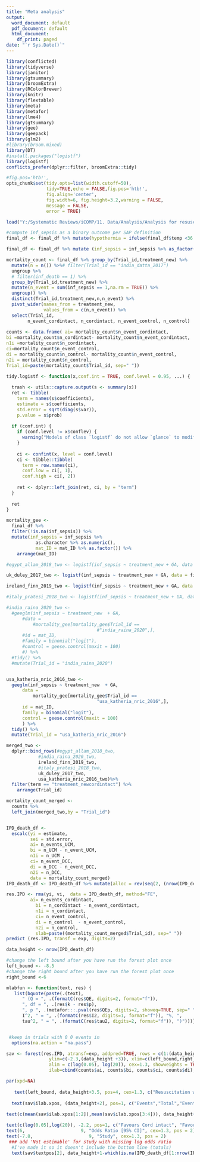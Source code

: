 ```yaml
---
title: "Meta analysis"
output:
  word_document: default
  pdf_document: default
  html_document:
    df_print: paged
date: "`r Sys.Date()`"
---
```


```r
library(conflicted)
library(tidyverse)
library(janitor)
library(gtsummary)
library(broomExtra)
library(RColorBrewer)
library(knitr)
library(flextable)
library(meta)
library(metafor)
library(lme4)
library(gtsummary)
library(gee)
library(geepack)
library(glm2)
#library(broom.mixed)
library(DT)
#install.packages("logistf")
library(logistf)
conflicts_prefer(dplyr::filter, broomExtra::tidy)
```

```r
#fig.pos='htb!',
opts_chunk$set(tidy.opts=list(width.cutoff=50),
               tidy=TRUE,echo = FALSE,fig.pos='htb!',
               fig.align='center',
               fig.width=6, fig.height=3.2,warning = FALSE,
               message = FALSE,
               error = TRUE)
```

```r
load("Y:/Systematic Reviews/iCOMP/11. Data/Analysis/Analysis for resusc with cord intact/merged data/merged dataset/combined_df_cordintact.rda")

#compute inf_sepsis as a binary outcome per SAP definition
final_df <- final_df %>% mutate(hypothermia = ifelse(final_df$temp <36.5, 1, 0) %>% as.factor())

final_df <- final_df %>% mutate (inf_sepsis = inf_sepsis %>% as_factor(), GA = (GA_weeks + (GA_days/7)) %>% as.numeric(), mat_ID = if_else(is.na(mat_ID), paste0("uid_", row_number()),                   as.character(mat_ID)))

mortality_count <- final_df %>% group_by(Trial_id,treatment_new) %>% 
  mutate(n = n()) %>%# filter(Trial_id == "india_datta_2017")
  ungroup %>% 
  # filter(inf_death == 1) %>% 
  group_by(Trial_id,treatment_new) %>% 
  mutate(n_event = sum(inf_sepsis == 1,na.rm = TRUE)) %>% 
  ungroup() %>% 
  distinct(Trial_id,treatment_new,n,n_event) %>%
  pivot_wider(names_from = treatment_new,
              values_from = c(n,n_event)) %>% 
  select(Trial_id,
        n_event_cordintact, n_cordintact, n_event_control, n_control) 
 
counts <- data.frame( ai= mortality_count$n_event_cordintact,
bi =mortality_count$n_cordintact- mortality_count$n_event_cordintact,
n1i =mortality_count$n_cordintact,
ci=mortality_count$n_event_control,
di = mortality_count$n_control- mortality_count$n_event_control,
n2i = mortality_count$n_control,
Trial_id=paste(mortality_count$Trial_id, sep=" "))

```

```r
tidy.logistf <- function(x,conf.int = TRUE, conf.level = 0.95, ...) {
  
  trash <- utils::capture.output(s <- summary(x))
  ret <- tibble(
    term = names(s$coefficients),
    estimate = s$coefficients,
    std.error = sqrt(diag(s$var)),
    p.value = s$prob)
  
  if (conf.int) {
    if (conf.level != x$conflev) {
      warning("Models of class `logistf` do not allow `glance` to modify the alpha level after fitting the model. Please use the `alpha` argument of the `logistf::logistf` function.")
    }
    
    ci <- confint(x, level = conf.level)
    ci <- tibble::tibble(
      term = row.names(ci),
      conf.low = ci[, 1],
      conf.high = ci[, 2])
    
    ret <- dplyr::left_join(ret, ci, by = "term")
  }
  
  ret
}

mortality_gee <-
  final_df %>% 
  filter(!is.na(inf_sepsis)) %>% 
  mutate(inf_sepsis = inf_sepsis %>%
           as.character %>% as.numeric(),
           mat_ID = mat_ID %>% as.factor()) %>% 
    arrange(mat_ID)

#egypt_allam_2018_two <- logistf(inf_sepsis ~ treatment_new + GA, data = final_df [final_df$Trial_id == "egypt_allam_2018",], family = binomial("logit")) %>% tidy() %>% mutate(Trial_id ="egypt_allam_2018")

uk_duley_2017_two <- logistf(inf_sepsis ~ treatment_new + GA, data = final_df [final_df$Trial_id == "uk_duley_2017",], family = binomial("logit")) %>% tidy() %>% mutate(Trial_id ="uk_duley_2017")

ireland_finn_2019_two <- logistf(inf_sepsis ~ treatment_new + GA, data = final_df [final_df$Trial_id == "ireland_finn_2019",], family = binomial("logit")) %>% tidy() %>% mutate(Trial_id ="ireland_finn_2019")

#italy_pratesi_2018_two <- logistf(inf_sepsis ~ treatment_new + GA, data = final_df [final_df$Trial_id == "italy_pratesi_2018",], family = binomial("logit")) %>% tidy() %>% mutate(Trial_id ="italy_pratesi_2018")

#india_raina_2020_two <-
  #geeglm(inf_sepsis ~ treatment_new  + GA,
      #data =
          #mortality_gee[mortality_gee$Trial_id == 
                                  #"india_raina_2020",],
      #id = mat_ID,
      #family = binomial("logit"),
      #control = geese.control(maxit = 100)
      #) %>%
  #tidy() %>% 
  #mutate(Trial_id = "india_raina_2020")


usa_katheria_nric_2016_two <-
  geeglm(inf_sepsis ~ treatment_new  + GA,
      data =
          mortality_gee[mortality_gee$Trial_id == 
                                  "usa_katheria_nric_2016",],
      id = mat_ID,
      family = binomial("logit"),
      control = geese.control(maxit = 100)
      ) %>%
  tidy() %>% 
  mutate(Trial_id = "usa_katheria_nric_2016")

merged_two <- 
  dplyr::bind_rows(#egypt_allam_2018_two,
            #india_raina_2020_two,
            ireland_finn_2019_two,
            #italy_pratesi_2018_two,
            uk_duley_2017_two,
            usa_katheria_nric_2016_two)%>% 
  filter(term == "treatment_newcordintact") %>% 
    arrange(Trial_id)
```

```r
mortality_count_merged <- 
  counts %>% 
  left_join(merged_two,by = "Trial_id")


IPD_death_df <- 
  escalc(yi = estimate, 
         sei = std.error, 
         ai= n_events_UCM,
         bi = n_UCM - n_event_UCM, 
         n1i = n_UCM ,
         ci= n_event_DCC, 
         di = n_DCC - n_event_DCC, 
         n2i = n_DCC,
         data = mortality_count_merged)
IPD_death_df <- IPD_death_df %>% mutate(alloc = rev(seq(2, (nrow(IPD_death_df)+1))) )

res.IPD <- rma(yi, vi,  data = IPD_death_df, method="FE",
         ai= n_events_cordintact,
           bi = n_cordintact - n_event_cordintact, 
           n1i = n_cordintact,
           ci= n_event_control, 
           di = n_control  - n_event_control, 
           n2i = n_control, 
           slab=paste((mortality_count_merged$Trial_id), sep=" "))
predict (res.IPD, transf = exp, digits=2)
```

```r
data_height <- nrow(IPD_death_df)

#change the left bound after you have run the forest plot once
left_bound <- -8.5
#change the right bound after you have run the forest plot once
right_bound <-6

mlabfun <- function(text, res) {
   list(bquote(paste(.(text),
      " (Q = ", .(formatC(res$QE, digits=2, format="f")),
      ", df = ", .(res$k - res$p),
      ", p ", .(metafor:::.pval(res$QEp, digits=2, showeq=TRUE, sep=" ")), "; ",
      I^2, " = ", .(formatC(res$I2, digits=1, format="f")), "%, ",
      tau^2, " = ", .(formatC(res$tau2, digits=2, format="f")), ")")))}


 #keep in trials with 0 0 events in
  options(na.action = "na.pass")

sav <- forest(res.IPD, atransf=exp, addpred=TRUE, rows = c(1:(data_height)), xlab ="Odds ratio (log scale)",mlab=mlabfun("Adjusted Two Stage FE Model", res.IPD), order=IPD_death_df$alloc, 
                ylim=c(-2.3,(data_height +3)), xlim=c(left_bound,right_bound),
                alim = c(log(0.05), log(20)), cex=1.3, showweights = TRUE,
                ilab=cbind(counts$ai, counts$bi, counts$ci, counts$di), ilab.xpos=seq(-5.8,-3.8, length = 4), slab =res.IPD$slab,  header = FALSE, annotate = TRUE)

par(xpd=NA)
  
   text(left_bound, data_height+3.5, pos=4, cex=1.3, c("Resuscitation with cord intact Meta-analysis - late onset sepsis"), font = 4)
  
  text(sav$ilab.xpos, (data_height+2), pos=1, c("Events","Total","Events","Total"), cex = 1.1, font =3)
  
text(c(mean(sav$ilab.xpos[1:2]),mean(sav$ilab.xpos[3:4])), data_height+3, c("Cord intact","Control"), pos=1, cex=1.3)

text(c(log(0.05),log(20)), -2.2, pos=1, c("Favours Cord intact", "Favours Control"), cex=1.3)
text(6,                     9, "Odds Ratio [95% CI]", cex=1.3, pos = 2)
text(-7.8,                     9, "Study", cex=1.3, pos = 2)
 ### add 'Not estimable' for study with missing log odds ratio
  #I've made it so it doesn't include the bottom line (totals)
  text(sav$textpos[2], data_height+1-which(is.na(IPD_death_df[1:nrow(IPD_death_df)-1,]$yi)), "Not estimable", pos=2, cex=1.3)
```
